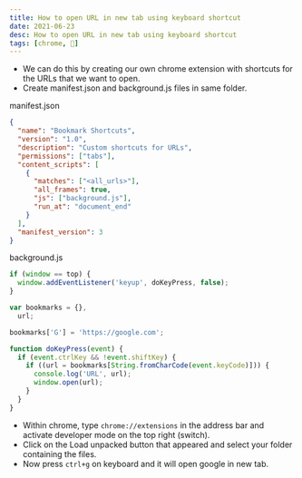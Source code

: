 ```yaml
---
title: How to open URL in new tab using keyboard shortcut
date: 2021-06-23
desc: How to open URL in new tab using keyboard shortcut
tags: [chrome, 🌿]
---
```


- We can do this by creating our own chrome extension with shortcuts for the URLs that we want to open.
- Create manifest.json and background.js files in same folder.

manifest.json

```json
{
  "name": "Bookmark Shortcuts",
  "version": "1.0",
  "description": "Custom shortcuts for URLs",
  "permissions": ["tabs"],
  "content_scripts": [
    {
      "matches": ["<all_urls>"],
      "all_frames": true,
      "js": ["background.js"],
      "run_at": "document_end"
    }
  ],
  "manifest_version": 3
}
```

background.js

```js
if (window == top) {
  window.addEventListener('keyup', doKeyPress, false);
}

var bookmarks = {},
  url;

bookmarks['G'] = 'https://google.com';

function doKeyPress(event) {
  if (event.ctrlKey && !event.shiftKey) {
    if ((url = bookmarks[String.fromCharCode(event.keyCode)])) {
      console.log('URL', url);
      window.open(url);
    }
  }
}
```

- Within chrome, type `chrome://extensions` in the address bar and activate developer mode on the top right (switch).
- Click on the Load unpacked button that appeared and select your folder containing the files.
- Now press `ctrl+g` on keyboard and it will open google in new tab.
